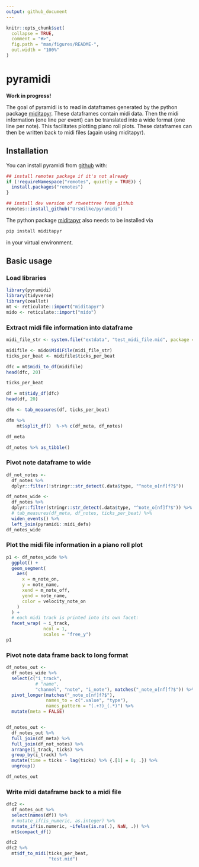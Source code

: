 ```yaml
---
output: github_document
---
```


<!-- README.md is generated from README.Rmd. Please edit that file -->

```r
knitr::opts_chunk$set(
  collapse = TRUE,
  comment = "#>",
  fig.path = "man/figures/README-",
  out.width = "100%"
)
```

# pyramidi

<!-- badges: start -->
<!-- badges: end -->

**Work in progress!**


The goal of pyramidi is to read in dataframes generated by the python package
[miditapyr](https://pypi.org/project/miditapyr/). These dataframes contain midi data. Then the midi information (one
line per event) can be translated into a wide format (one line per note). This 
facilitates plotting piano roll plots. These dataframes can then be written back
to midi files (again using miditapyr).

## Installation

You can install pyramidi from [github](https://github.com/urswilke/pyramidi) with:

``` r
## install remotes package if it's not already
if (!requireNamespace("remotes", quietly = TRUE)) {
  install.packages("remotes")
}

## install dev version of rtweettree from github
remotes::install_github("UrsWilke/pyramidi")
```

The python package [miditapyr](https://pypi.org/project/miditapyr/) also needs to be installed via 

```sh
pip install miditapyr
```

in your virtual environment.

## Basic usage

### Load libraries

```r
library(pyramidi)
library(tidyverse)
library(zeallot)
mt <- reticulate::import("miditapyr")
mido <- reticulate::import("mido")
```

### Extract midi file information into dataframe

```r
midi_file_str <- system.file("extdata", "test_midi_file.mid", package = "pyramidi")

midifile <- mido$MidiFile(midi_file_str)
ticks_per_beat <- midifile$ticks_per_beat

dfc = mt$midi_to_df(midifile)
head(dfc, 20)
```


```r
ticks_per_beat
```


```r
df = mt$tidy_df(dfc)
head(df, 20)
```

```r
dfm <- tab_measures(df, ticks_per_beat)
```

```r
dfm %>% 
    mt$split_df()  %->% c(df_meta, df_notes)
```

```r
df_meta
```


```r
df_notes %>% as_tibble()
```

### Pivot note dataframe to wide

```r
df_not_notes <- 
  df_notes %>% 
  dplyr::filter(!stringr::str_detect(.data$type, "^note_o[nf]f?$")) 

df_notes_wide <-
  df_notes %>% 
  dplyr::filter(stringr::str_detect(.data$type, "^note_o[nf]f?$")) %>%
  # tab_measures(df_meta, df_notes, ticks_per_beat) %>%
  widen_events() %>%
  left_join(pyramidi::midi_defs)
df_notes_wide
```


### Plot the midi file information in a piano roll plot

```r
p1 <- df_notes_wide %>%
  ggplot() +
  geom_segment(
    aes(
      x = m_note_on,
      y = note_name,
      xend = m_note_off,
      yend = note_name,
      color = velocity_note_on
    )
  ) +
  # each midi track is printed into its own facet:
  facet_wrap( ~ i_track,
              ncol = 1,
              scales = "free_y")
p1

```



### Pivot note data frame back to long format

```r
df_notes_out <-
  df_notes_wide %>%
  select(c("i_track", 
           # "name", 
           "channel", "note", "i_note"), matches("_note_o[nf]f?$")) %>%
  pivot_longer(matches("_note_o[nf]f?$"),
               names_to = c(".value", "type"),
               names_pattern = "(.+?)_(.*)") %>% 
  mutate(meta = FALSE) 


df_notes_out <-
  df_notes_out %>%
  full_join(df_meta) %>% 
  full_join(df_not_notes) %>%
  arrange(i_track, ticks) %>% 
  group_by(i_track) %>%
  mutate(time = ticks - lag(ticks) %>% {.[1] = 0; .}) %>%
  ungroup()

df_notes_out
```

### Write midi dataframe back to a midi file


```r
dfc2 <- 
  df_notes_out %>% 
  select(names(df)) %>% 
  # mutate_if(is_numeric, as.integer) %>% 
  mutate_if(is.numeric, ~ifelse(is.na(.), NaN, .)) %>%
  mt$compact_df()
```


```r
dfc2
dfc2 %>%
  mt$df_to_midi(ticks_per_beat,
                "test.mid")
```

